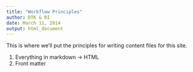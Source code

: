 ```yaml
---
title: "Workflow Principles"
author: DTK & RI
date: March 11, 2014
output: html_document
---
```


This is where we'll put the principles for writing content files for this site.

1. Everything in markdown -> HTML
2. Front matter


